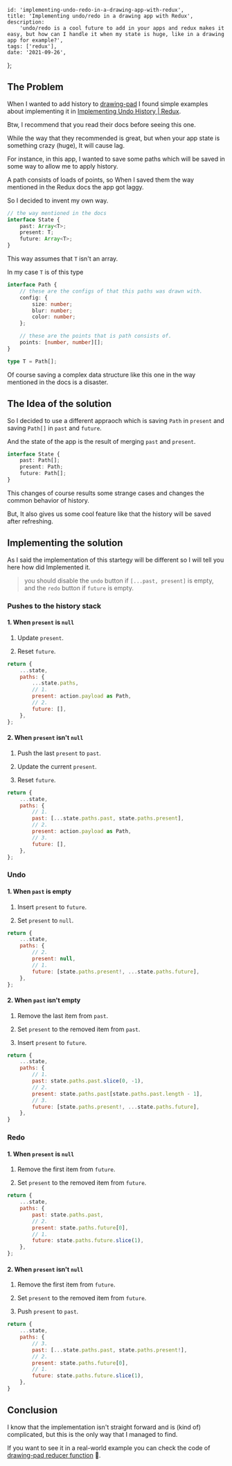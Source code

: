 
	id: 'implementing-undo-redo-in-a-drawing-app-with-redux',
	title: 'Implementing undo/redo in a drawing app with Redux',
	description:
		'undo/redo is a cool future to add in your apps and redux makes it easy, but how can I handle it when my state is huge, like in a drawing app for example?',
	tags: ['redux'],
	date: '2021-09-26',
};


## The Problem

When I wanted to add history to [drawing-pad](https://yosefbeder.github.io/drawing-pad/) I found simple examples about implementing it in [Implementing Undo History | Redux](https://redux.js.org/usage/implementing-undo-history).

Btw, I recommend that you read their docs before seeing this one.

While the way that they recommended is great, but when your app state is something crazy (huge), It will cause lag.

For instance, in this app, I wanted to save some paths which will be saved in some way to allow me to apply history.

A path consists of loads of points, so When I saved them the way mentioned in the Redux docs the app got laggy.

So I decided to invent my own way.

```ts
// the way mentioned in the docs
interface State {
	past: Array<T>;
	present: T;
	future: Array<T>;
}
```

This way assumes that `T` isn't an array.

In my case `T` is of this type

```ts
interface Path {
	// these are the configs of that this paths was drawn with.
	config: {
		size: number;
		blur: number;
		color: number;
	};

	// these are the points that is path consists of.
	points: [number, number][];
}

type T = Path[];
```

Of course saving a complex data structure like this one in the way mentioned in the docs is a disaster.

## The Idea of the solution

So I decided to use a different appraoch which is saving `Path` in `present` and saving `Path[]` in `past` and `future`.

And the state of the app is the result of merging `past` and `present`.

```ts
interface State {
	past: Path[];
	present: Path;
	future: Path[];
}
```

This changes of course results some strange cases and changes the common behavior of history.

But, It also gives us some cool feature like that the history will be saved after refreshing.

## Implementing the solution

As I said the implementation of this startegy will be different so I will tell you here how did Implemented it.

> you should disable the `undo` button if `[...past, present]` is empty, and the `redo` button if `future` is empty.

### Pushes to the history stack

#### 1. When `present` is `null`

1. Update `present`.

2. Reset `future`.

```js
return {
	...state,
	paths: {
		...state.paths,
		// 1.
		present: action.payload as Path,
		// 2.
		future: [],
	},
};
```

#### 2. When `present` isn't `null`

1. Push the last `present` to `past`.

2. Update the current `present`.

3. Reset `future`.

```js
return {
	...state,
	paths: {
		// 1.
		past: [...state.paths.past, state.paths.present],
		// 2.
		present: action.payload as Path,
		// 3.
		future: [],
	},
};
```

### Undo

#### 1. When `past` is empty

1. Insert `present` to `future`.

2. Set `present` to `null`.

```js
return {
	...state,
	paths: {
		// 2.
		present: null,
		// 1.
		future: [state.paths.present!, ...state.paths.future],
	},
};
```

#### 2. When `past` isn't empty

1. Remove the last item from `past`.

2. Set `present` to the removed item from `past`.

3. Insert `present` to `future`.

```js
return {
	...state,
	paths: {
		// 1.
		past: state.paths.past.slice(0, -1),
		// 2.
		present: state.paths.past[state.paths.past.length - 1],
		// 3.
		future: [state.paths.present!, ...state.paths.future],
	},
}
```

### Redo

#### 1. When `present` is `null`

1. Remove the first item from `future`.

2. Set `present` to the removed item from `future`.

```js
return {
	...state,
	paths: {
		past: state.paths.past,
		// 2.
		present: state.paths.future[0],
		// 1.
		future: state.paths.future.slice(1),
	},
};
```

#### 2. When `present` isn't `null`

1. Remove the first item from `future`.

2. Set `present` to the removed item from `future`.

3. Push `present` to `past`.

```js
return {
	...state,
	paths: {
		// 3.
		past: [...state.paths.past, state.paths.present!],
		// 2.
		present: state.paths.future[0],
		// 1.
		future: state.paths.future.slice(1),
	},
}
```

## Conclusion

I know that the implementation isn't straight forward and is (kind of) complicated, but this is the only way that I managed to find.

If you want to see it in a real-world example you can check the code of [drawing-pad reducer function](https://github.com/yosefbeder/drawing-pad/blob/main/src/store/reducers/app.ts) 👋.

